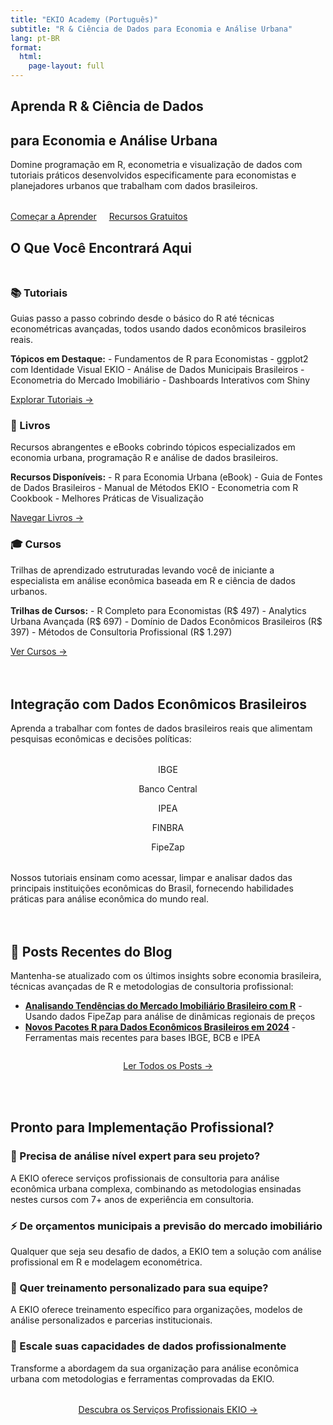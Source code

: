 ```yaml
---
title: "EKIO Academy (Português)"
subtitle: "R & Ciência de Dados para Economia e Análise Urbana"
lang: pt-BR
format:
  html:
    page-layout: full
---
```


::: {.hero-section}
::: {.container}
::: {.hero-content}
# Aprenda R & Ciência de Dados {.hero-title}
## para Economia e Análise Urbana {.hero-subtitle}

Domine programação em R, econometria e visualização de dados com tutoriais práticos desenvolvidos especificamente para economistas e planejadores urbanos que trabalham com dados brasileiros.

::: {style="margin-top: 2rem;"}
[Começar a Aprender](tutoriais/index.qmd){.btn .btn-ekio .btn-lg} [Recursos Gratuitos](livros/index.qmd){.btn .btn-outline-light .btn-lg style="margin-left: 1rem;"}
:::
:::
:::
:::

## O Que Você Encontrará Aqui

::: {.row style="margin-top: 3rem;"}
::: {.col-md-4}
::: {.tutorial-card}
### 📚 Tutoriais
Guias passo a passo cobrindo desde o básico do R até técnicas econométricas avançadas, todos usando dados econômicos brasileiros reais.

**Tópicos em Destaque:**
- Fundamentos de R para Economistas
- ggplot2 com Identidade Visual EKIO
- Análise de Dados Municipais Brasileiros
- Econometria do Mercado Imobiliário
- Dashboards Interativos com Shiny

[Explorar Tutoriais →](tutoriais/index.qmd){.btn .btn-ekio}
:::
:::

::: {.col-md-4}
::: {.tutorial-card}
### 📖 Livros
Recursos abrangentes e eBooks cobrindo tópicos especializados em economia urbana, programação R e análise de dados brasileiros.

**Recursos Disponíveis:**
- R para Economia Urbana (eBook)
- Guia de Fontes de Dados Brasileiros
- Manual de Métodos EKIO
- Econometria com R Cookbook
- Melhores Práticas de Visualização

[Navegar Livros →](livros/index.qmd){.btn .btn-ekio}
:::
:::

::: {.col-md-4}
::: {.tutorial-card}
### 🎓 Cursos
Trilhas de aprendizado estruturadas levando você de iniciante a especialista em análise econômica baseada em R e ciência de dados urbanos.

**Trilhas de Cursos:**
- R Completo para Economistas (R$ 497)
- Analytics Urbana Avançada (R$ 697)
- Domínio de Dados Econômicos Brasileiros (R$ 397)
- Métodos de Consultoria Profissional (R$ 1.297)

[Ver Cursos →](cursos/index.qmd){.btn .btn-ekio}
:::
:::
:::

::: {.brazil-data-showcase style="margin: 4rem 0;"}
## Integração com Dados Econômicos Brasileiros

Aprenda a trabalhar com fontes de dados brasileiros reais que alimentam pesquisas econômicas e decisões políticas:

::: {style="text-align: center; margin: 2rem 0;"}
::: {.data-source-badge}
IBGE
:::
::: {.data-source-badge}
Banco Central
:::
::: {.data-source-badge}
IPEA
:::
::: {.data-source-badge}
FINBRA
:::
::: {.data-source-badge}
FipeZap
:::
:::

Nossos tutoriais ensinam como acessar, limpar e analisar dados das principais instituições econômicas do Brasil, fornecendo habilidades práticas para análise econômica do mundo real.
:::

::: {.row style="margin: 4rem 0;"}
::: {.col-md-8}
## 📝 Posts Recentes do Blog

Mantenha-se atualizado com os últimos insights sobre economia brasileira, técnicas avançadas de R e metodologias de consultoria profissional:

- **[Analisando Tendências do Mercado Imobiliário Brasileiro com R](blog/posts/2024-08-10-analise-mercado-imobiliario-brasileiro.qmd)** - Usando dados FipeZap para análise de dinâmicas regionais de preços
- **[Novos Pacotes R para Dados Econômicos Brasileiros em 2024](blog/posts/2024-08-05-novos-pacotes-r-dados-brasileiros.qmd)** - Ferramentas mais recentes para bases IBGE, BCB e IPEA

:::

::: {.col-md-4 style="display: flex; align-items: center; justify-content: center;"}
[Ler Todos os Posts →](blog/index.qmd){.btn .btn-ekio .btn-lg}
:::
:::

::: {.ekio-cta}
## Pronto para Implementação Profissional?

::: {.row}
::: {.col-md-6}
::: {.ekio-message}
### 🎯 Precisa de análise nível expert para seu projeto?
A EKIO oferece serviços profissionais de consultoria para análise econômica urbana complexa, combinando as metodologias ensinadas nestes cursos com 7+ anos de experiência em consultoria.
:::
:::

::: {.col-md-6}
::: {.ekio-message}
### ⚡ De orçamentos municipais a previsão do mercado imobiliário
Qualquer que seja seu desafio de dados, a EKIO tem a solução com análise profissional em R e modelagem econométrica.
:::
:::

::: {.col-md-6}
::: {.ekio-message}
### 👥 Quer treinamento personalizado para sua equipe?
A EKIO oferece treinamento específico para organizações, modelos de análise personalizados e parcerias institucionais.
:::
:::

::: {.col-md-6}
::: {.ekio-message}
### 🚀 Escale suas capacidades de dados profissionalmente
Transforme a abordagem da sua organização para análise econômica urbana com metodologias e ferramentas comprovadas da EKIO.
:::
:::
:::

::: {style="text-align: center; margin-top: 2rem;"}
[Descubra os Serviços Profissionais EKIO →](https://ekio.com.br){.btn .btn-light .btn-lg onclick="ekioTrackEducationalEngagement('professional_services_cta_pt', 'from_academy_content_pt')"}
:::
:::
